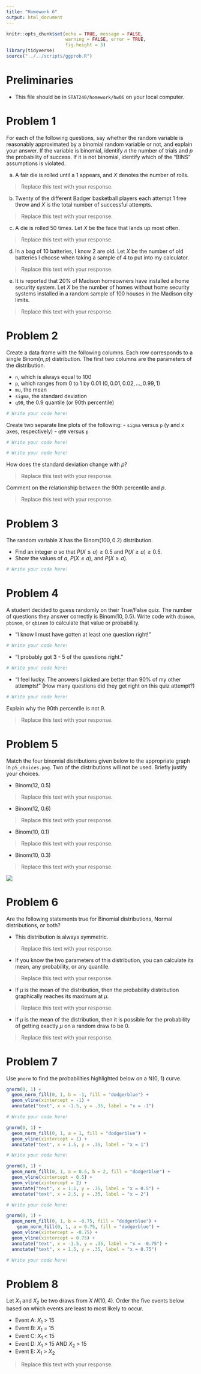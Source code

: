 ---
title: "Homework 6"
output: html_document
---

```{r setup, include=FALSE}
knitr::opts_chunk$set(echo = TRUE, message = FALSE,
                      warning = FALSE, error = TRUE,
                      fig.height = 3)
library(tidyverse)
source("../../scripts/ggprob.R")
```

# Preliminaries

- This file should be in `STAT240/homework/hw06` on your local computer.

# Problem 1

For each of the following questions, say whether the random variable is reasonably approximated by a binomial random variable or not, and explain your answer. If the variable is binomial, identify $n$ the number of trials and $p$ the probability of success.  If it is not binomial, identify which of the "BINS" assumptions is violated.

(a) A fair die is rolled until a 1 appears, and $X$ denotes the number of rolls.

> Replace this text with your response.

(b) Twenty of the different Badger basketball players each attempt 1 free throw and $X$ is the total number of successful attempts.

> Replace this text with your response.

(c) A die is rolled 50 times. Let $X$ be the face that lands up most often.

> Replace this text with your response.

(d) In a bag of 10 batteries, I know 2 are old. Let $X$ be the number of old batteries I choose when taking a sample of 4 to put into my calculator.

> Replace this text with your response.

(e) It is reported that 20% of Madison homeowners have installed a home security system. Let $X$ be the number of homes without home security systems installed in a random sample of 100 houses in the Madison city limits.

> Replace this text with your response.


# Problem 2

Create a data frame with the following columns.
Each row corresponds to a single $\text{Binom}(n, p)$ distribution. The first two columns are the parameters of the distribution.

- `n`, which is always equal to 100
- `p`, which ranges from 0 to 1 by 0.01 $(0, 0.01, 0.02, \ldots , 0.99, 1)$
- `mu`, the mean
- `sigma`, the standard deviation
- `q90`, the 0.9 quantile (or 90th percentile)

```{r}
# Write your code here!
```

Create two separate line plots of the following:
- `sigma` versus `p` (y and x axes, respectively)
- `q90` versus `p`


```{r}
# Write your code here!
```

```{r}
# Write your code here!
```

How does the standard deviation change with $p$?

> Replace this text with your response.

Comment on the relationship between the 90th percentile and $p$.

> Replace this text with your response.



# Problem 3

The random variable $X$ has the $\text{Binom}(100, 0.2)$ distribution.
  
- Find an integer $a$ so that $P(X \le a) \ge 0.5$ and $P(X \ge a) \ge 0.5$.
- Show the values of $a$, $P(X \le a)$, and $P(X \ge a)$.

```{r}
# Write your code here!
```



# Problem 4

A student decided to guess randomly on their True/False quiz.  The number of questions they answer correctly is $\text{Binom}(10, 0.5)$.  Write code with `dbinom`, `pbinom`, or `qbinom` to calculate that value or probability.

- "I know I must have gotten at least one question right!"

```{r}
# Write your code here!
```

- "I probably got 3 - 5 of the questions right."

```{r}
# Write your code here!
```

- "I feel lucky.  The answers I picked are better than 90% of my other attempts!" (How many questions did they get right on this quiz attempt?)

```{r}
# Write your code here!
```

Explain why the 90th percentile is not 9. 

> Replace this text with your response.


# Problem 5

Match the four binomial distributions given below to the appropriate graph in `p5_choices.png`. Two of the distributions will not be used. Briefly justify your choices.

- Binom(12, 0.5)

> Replace this text with your response.

- Binom(12, 0.6)

> Replace this text with your response.

- Binom(10, 0.1)

> Replace this text with your response.

- Binom(10, 0.3)

> Replace this text with your response.

![](p5_choices.png)



# Problem 6

Are the following statements true for Binomial distributions, Normal distributions, or both?

- This distribution is always symmetric.

> Replace this text with your response.

- If you know the two parameters of this distribution, you can calculate its mean, any probability, or any quantile.

> Replace this text with your response.

- If $\mu$ is the mean of the distribution, then the probability distribution graphically reaches its maximum at $\mu$.

> Replace this text with your response.

- If $\mu$ is the mean of the distribution, then it is possible for the probability of getting exactly $\mu$ on a random draw to be 0.

> Replace this text with your response.

# Problem 7

Use `pnorm` to find the probabilities highlighted below on a N(0, 1) curve.

```{r, echo = F}
gnorm(0, 1) +
  geom_norm_fill(0, 1, b = -1, fill = "dodgerblue") +
  geom_vline(xintercept = -1) +
  annotate("text", x = -1.5, y = .35, label = "x = -1")
```

```{r}
# Write your code here!
```

```{r, echo = F}
gnorm(0, 1) +
  geom_norm_fill(0, 1, a = 1, fill = "dodgerblue") +
  geom_vline(xintercept = 1) +
  annotate("text", x = 1.5, y = .35, label = "x = 1")
```

```{r}
# Write your code here!
```

```{r, echo = F}
gnorm(0, 1) +
  geom_norm_fill(0, 1, a = 0.5, b = 2, fill = "dodgerblue") +
  geom_vline(xintercept = 0.5) +
  geom_vline(xintercept = 2) +
  annotate("text", x = 1.1, y = .35, label = "x = 0.5") +
  annotate("text", x = 2.5, y = .35, label = "x = 2")
```

```{r}
# Write your code here!
```

```{r, echo = F}
gnorm(0, 1) +
  geom_norm_fill(0, 1, b = -0.75, fill = "dodgerblue") +
    geom_norm_fill(0, 1, a = 0.75, fill = "dodgerblue") +
  geom_vline(xintercept = -0.75) +
  geom_vline(xintercept = 0.75) +
  annotate("text", x = -1.5, y = .35, label = "x = -0.75") +
  annotate("text", x = 1.5, y = .35, label = "x = 0.75")
```

```{r}
# Write your code here!
```


# Problem 8

Let $X_1$ and $X_2$ be two draws from $X ~ N(10, 4)$. Order the five events below based on which events are least to most likely to occur.

- Event A: $X_1$ > 15
- Event B: $X_1$ = 15
- Event C: $X_1$ < 15
- Event D: $X_1$ > 15 AND $X_2$ > 15
- Event E: $X_1$ > $X_2$

> Replace this text with your response.

